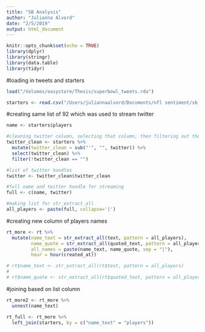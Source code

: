 ```yaml
---
title: "SB Analysis"
author: "Julianna Alvord"
date: "2/5/2019"
output: html_document
---
```


```r
knitr::opts_chunk$set(echo = TRUE)
library(dplyr)
library(stringr)
library(data.table)
library(tidyr)
```

#loading in tweets and starters
```r
load("/Volumes/easystore/Thesis/superbowl_tweets.rda")

starters <- read.csv("/Users/juliannaalvord/Documents/nfl sentiment/sb_starters.csv", stringsAsFactors = FALSE)
```

#creating same list of 92 which was used to stream twitter
```r
name <- starters$players

#cleaning twitter column, selecting that column, then filtering out those without twitter handle
twitter_clean <- starters %>%
  mutate(twitter_clean = sub("'", "", twitter)) %>%
  select(twitter_clean) %>%
  filter(!twitter_clean == "")

#list of twitter handles
twitter <- twitter_clean$twitter_clean

#full name and twitter handle for streaming
full <- c(name, twitter)

#making list for str_extract_all
all_players <- paste(full, collapse='|')
```


#creating new column of players names
```r
rt_more <- rt %>%
  mutate(name_text = str_extract_all(text, pattern = all_players),
         name_quote = str_extract_all(quoted_text, pattern = all_players),
         all_names = paste(name_text, name_quote, sep = "|"),
         hour = hour(created_at))

# rt$name_text <- str_extract_all(rt$text, pattern = all_players)
# 
# rt$name_quote <- str_extract_all(rt$quoted_text, pattern = all_players)
```

#joining based on list column
```r
rt_more2 <- rt_more %>%
  unnest(name_text)

rt_full <- rt_more %>%
  left_join(starters, by = c("name_text" = "players"))
```

